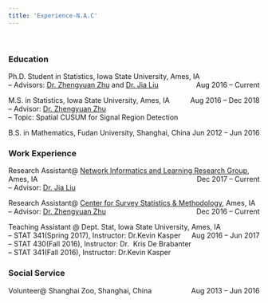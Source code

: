 ```yaml
---
title: 'Experience-N.A.C'
---
```

&nbsp;

### **Education**

Ph.D. Student in Statistics, Iowa State University, Ames, IA [Aug 2016 – Current]{style="float:right"}  
-- Advisors: [Dr. Zhengyuan Zhu](https://zhuz.public.iastate.edu) and [Dr. Jia Liu](https://kevinliu-osu-ece.github.io)

M.S. in Statistics, Iowa State University, Ames, IA [Aug 2016 – Dec 2018]{style="float:right"}  
-- Advisor: [Dr. Zhengyuan Zhu](https://zhuz.public.iastate.edu)  
-- Topic: Spatial CUSUM for Signal Region Detection

B.S. in Mathematics, Fudan University, Shanghai, China [Jun 2012 – Jun 2016]{style="float:right"}  

### **Work Experience**
Research Assistant@ [Network Informatics and Learning Research Group](http://web.cs.iastate.edu/~jialiu/group/), Ames, IA [Dec 2017 – Current]{style="float:right"}  
-- Advisor: [Dr. Jia Liu](http://web.cs.iastate.edu/~jialiu/)

Research Assistant@ [Center for Survey Statistics & Methodology](https://www.cssm.iastate.edu), Ames, IA [Dec 2016 – Current]{style="float:right"}    
-- Advisor: [Dr. Zhengyuan Zhu](https://zhuz.public.iastate.edu)

Teaching Assistant @ Dept. Stat, Iowa State University, Ames, IA [Aug 2016 – Jun 2017]{style="float:right"}  
-- STAT 341(Spring 2017), Instructor: Dr.Kevin Kasper  
-- STAT 430(Fall 2016), Instructor: Dr. 
Kris De Brabanter  
-- STAT 341(Fall 2016), Instructor: Dr.Kevin Kasper 

### **Social Service**

Volunteer@ Shanghai Zoo, Shanghai, China [Aug 2013 – Jun 2016]{style="float:right"}  





